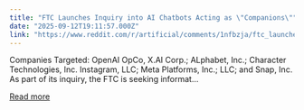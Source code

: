 ```yaml
---
title: "FTC Launches Inquiry into AI Chatbots Acting as \"Companions\""
date: "2025-09-12T19:11:57.000Z"
link: "https://www.reddit.com/r/artificial/comments/1nfbzja/ftc_launches_inquiry_into_ai_chatbots_acting_as/"
---
```


Companies Targeted: OpenAI OpCo, X.AI Corp.; ALphabet, Inc.; Character Technologies, Inc. Instagram, LLC; Meta Platforms, Inc.; LLC; and Snap, Inc.
 As part of its inquiry, the FTC is seeking informat...

[Read more](https://www.reddit.com/r/artificial/comments/1nfbzja/ftc_launches_inquiry_into_ai_chatbots_acting_as/)
